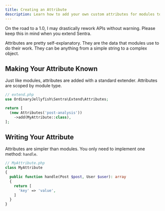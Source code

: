 ```yaml
---
title: Creating an Attribute
description: Learn how to add your own custom attributes for modules to access.
---
```



<Aside type="caution">
  On the road to a 1.0, I may drastically rework APIs without warning. Please keep this in mind when you extend Sentra.
</Aside>

Attributes are pretty self-explanatory. They are the data that modules use to do their work. They can be anything from a simple string to a complex object.

## Making Your Attribute Known

Just like modules, attributes are added with a standard extender. Attributes are scoped by module type.

```php
// extend.php
use OrdinaryJellyfish\Sentra\Extend\Attributes;

return [
  (new Attributes('post-analysis'))
    ->add(MyAttribute::class),
];
```

## Writing Your Attribute

Attributes are simpler than modules. You only need to implement one method: `handle`.

```php
// MyAttribute.php
class MyAttribute
{
  public function handle(Post $post, User $user): array
  {
    return [
      'key' => 'value',
    ]
  }
}
```

